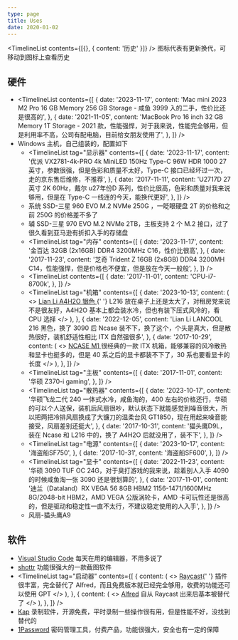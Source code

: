```yaml
---
type: page
title: Uses
date: 2020-01-02
---
```



<Callout emoji="✏️" type="info">

<TimelineList contents={[{}, { content: '历史' }]} /> 图标代表有更新换代，可移动到图标上查看历史

</Callout>

## 硬件

- <TimelineList
    contents={[
      {
        date: '2023-11-17',
        content:
          'Mac mini 2023 M2 Pro 16 GB Memory 256 GB Storage - 咸鱼 3999 入的二手，性价比还是很高的',
      },
      {
        date: '2021-11-05',
        content:
          'MacBook Pro 16 inch 32 GB Memory 1T Storage - 2021 款，性能强悍，对于我来说，性能完全够用，但是利用率不高，公司有配电脑，目前给女朋友使用了',
      },
    ]}
  />
- Windows 主机，自己组装的，配置如下
  - <TimelineList
      tag="显示器"
      contents={[
        {
          date: '2023-11-17',
          content:
            '优派 VX2781-4k-PRO 4k MiniLED 150Hz Type-C 96W HDR 1000 27英寸，参数很强，但是色彩和质量不太好，Type-C 接口已经坏过一次，走的京东售后维修，不推荐',
        },
        {
          date: '2017-11-11',
          content:
            'U2717D 27英寸 2K 60Hz，戴尔 u27年份D 系列，性价比很高，色彩和质量对我来说够用，但是在 Type-C 一线连的今天，能换代更好',
        },
      ]}
    />
  - 系统 SSD-三星 960 EVO M.2 NVMe 250G ，一眨眼硬盘 2T 的价格和之前 250G 的价格差不多了
  - 辅 SSD-三星 970 EVO M.2 NVMe 2TB，主板支持 2 个 M.2 接口，过了很久看到亚马逊有折扣入手的存储盘
  - <TimelineList
      tag="内存"
      contents={[
        {
          date: '2023-11-17',
          content: '金百达 32GB (2x16GB) DDR4 3200MHz C16，性价比很高',
        },
        {
          date: '2017-11-23',
          content:
            '芝奇 Trident Z 16GB (2x8GB) DDR4 3200MH C14，性能强悍，但是价格也不便宜，但是放在今天一般般',
        },
      ]}
    />
  - <TimelineList
      contents={[
        {
          date: '2017-11-01',
          content: 'CPU-i7-8700k',
        },
      ]}
    />
  - <TimelineList
      tag="机箱"
      contents={[
        {
          date: '2023-10-13',
          content: (
            <>
              <a href="https://lian-li.com/product/a4h2o/" target="_blank">
                Lian Li A4H2O 银色
              </a>{' '}
              L216 放在桌子上还是太大了，对租房党来说不是很友好，A4H2O
              基本上都会装水冷，但也有装下压式风冷的，看 CPU 选择
            </>
          ),
        },
        {
          date: '2022-12-05',
          content:
            'Lian Li LANCOOL 216 黑色，换了 3090 后 Ncase 装不下，换了这个，个头是真大，但是散热很好，装机舒适性相比 ITX 自然强很多',
        },
        {
          date: '2017-10-29',
          content: (
            <>
              <a href="https://ncased.com/products/m1-classic" target="_blank">
                NCASE M1
              </a>
              很经典的一款 ITX 机箱，能够兼容的风冷散热和显卡也挺多的，但是 40 系之后的显卡都装不下了，30
              系也要看显卡的长度
            </>
          ),
        },
      ]}
    />
  - <TimelineList
      tag="主板"
      contents={[
        {
          date: '2017-11-01',
          content: '华硕 Z370-i gaming',
        },
      ]}
    />
  - <TimelineList
      tag="散热器"
      contents={[
        {
          date: '2023-10-17',
          content:
            '华硕飞龙二代 240 一体式水冷，咸鱼淘的，400 左右的价格还行，华硕的可以个人送保，装机后风扇很吵，默认状态下就能感觉到噪音很大，所以把两把冷排风扇换成了大镰刀的温柔台风 GT1850，现在用起来噪音能接受，风扇差别还挺大',
        },
        {
          date: '2017-10-31',
          content:
            '猫头鹰D9L，装在 Ncase 和 L216 中的，换了 A4H2O 后就没用了，装不下',
        },
      ]}
    />
  - <TimelineList
      tag="电源"
      contents={[
        {
          date: '2023-10-17',
          content: '海盗船SF750',
        },
        {
          date: '2017-10-31',
          content: '海盗船SF600',
        },
      ]}
    />
  - <TimelineList
      tag="显卡"
      contents={[
        {
          date: '2022-11-23',
          content:
            '华硕 3090 TUF OC 24G，对于臭打游戏的我来说，趁着别人入手 4090 的时候咸鱼淘一张 3090 还是很划算的',
        },
        {
          date: '2017-11-01',
          content:
            '迪兰（Dataland）RX VEGA 56 8GB HBM2 1156-1471/1600MHz 8G/2048-bit HBM2，AMD VEGA 公版涡轮卡，AMD 卡可玩性还是很高的，但是驱动和稳定性一直不太行，不建议稳定使用的人入手',
        },
      ]}
    />
  - 风扇-猫头鹰A9

## 软件

- [Visual Studio Code](https://code.visualstudio.com/) 每天在用的编辑器，不用多说了
- [shottr](https://shottr.cc/) 功能很强大的一款截图软件
- <TimelineList
    tag="启动器"
    contents={[
      {
        content: (
          <>
            <a href="https://www.raycast.com/">Raycast</a>{' '}
            插件很丰富，完全替代了
            Alfred，而且免费版本就已经完全够用，收费的功能还可以使用 GPT
          </>
        ),
      },
      {
        content: (
          <>
            <a href="https://www.alfredapp.com/">Alfred</a> 自从 Raycast
            出来后基本被替代了
          </>
        ),
      },
    ]}
  />
- [Kap](https://github.com/wulkano/Kap) 录制软件，开源免费，平时录制一些操作很有用，但是性能不好，没找到替代的
- [1Password](https://1password.com/) 密码管理工具，付费产品，功能很强大，安全也有一定的保障

<Cusdis />
